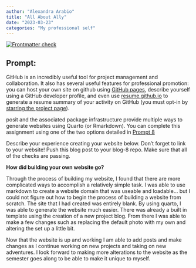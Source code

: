 ```yaml
---
author: "Alexandra Arabio"
title: "All About Ally"
date: "2023-03-23"
categories: "My professional self"
---
```



<!-- README.md is generated from README.Rmd. Please edit that file -->
<!-- badges: start -->
[![Frontmatter check](../../actions/workflows/check-yaml.yaml/badge.svg)](../../actions/workflows/check-yaml.yaml)
<!-- badges: end -->

## Prompt:

GitHub is an incredibly useful tool for project management and collaboration. It also has several useful features for professional promotion: you can host your own site on github using [GitHub pages](https://pages.github.com/), describe yourself using a GitHub developer profile, and even use [resume.github.io](http://resume.github.io/) to generate a resume summary of your activity on GitHub (you must opt-in by [starring the project page](https://github.com/resume/resume.github.com)). 

posit and the associated package infrastructure provide multiple ways to generate websites using Quarto (or Rmarkdown). You can complete this assignment using one of the two options detailed in [Prompt 8](https://stat585-at-isu.github.io/blog-2023/Prompts/Blog-8/Prompt.html)

Describe your experience creating your website below. Don't forget to link to your website! Push this blog post to your blog-8 repo. Make sure that all of the checks are passing.

**How did building your own website go?**

Through the process of building my website, I found that there are more complicated ways to accomplish a relatively simple task. I was able to use markdown to create a website domain that was useable and loadable... but I could not figure out how to begin the process of building a website from scratch. The site that I had created was entirely blank. By using quarto, I was able to generate the website much easier. There was already a built in template using the creation of a new project blog. From there I was able to make a few changes such as replacing the default photo with my own and altering the set up a little bit. 

Now that the website is up and working I am able to add posts and make changes as I continue working on new projects and taking on new adventures. I look forward to making more alterations to the website as the semester goes along to be able to make it unique to myself. 
